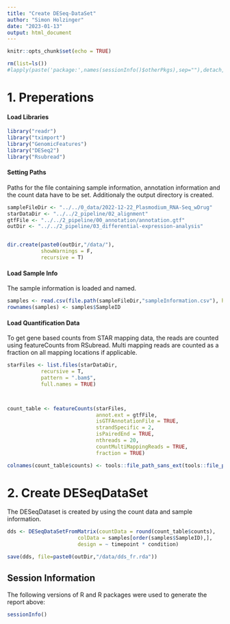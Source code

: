 ```yaml
---
title: "Create DESeq-DataSet"
author: "Simon Holzinger"
date: "2023-01-13"
output: html_document
---
```


```r
knitr::opts_chunk$set(echo = TRUE)
```

```r
rm(list=ls())
#lapply(paste('package:',names(sessionInfo()$otherPkgs),sep=""),detach,character.only=TRUE,unload=TRUE)
```

# 1. Preperations

#### Load Libraries

```r
library("readr")
library("tximport")
library("GenomicFeatures")
library("DESeq2")
library("Rsubread")
```

#### Setting Paths

Paths for the file containing sample information, annotation information and the count data have to be set. Additionaly the output directory is created.

```r
sampleFileDir <- "../../0_data/2022-12-22_Plasmodium_RNA-Seq_wDrug"
starDataDir <- "../../2_pipeline/02_alignment"
gtfFile <- "../../2_pipeline/00_annotation/annotation.gtf"
outDir <- "../../2_pipeline/03_differential-expression-analysis"


dir.create(paste0(outDir,"/data/"),
           showWarnings = F,
           recursive = T)
```

#### Load Sample Info

The sample information is loaded and named.

```r
samples <- read.csv(file.path(sampleFileDir,"sampleInformation.csv"), header=TRUE, colClasses = "character")
rownames(samples) <- samples$SampleID
```

#### Load Quantification Data

To get gene based counts from STAR mapping data, the reads are counted using featureCounts from RSubread. Multi mapping reads are counted as a fraction on all mapping locations if applicable.

```r

starFiles <- list.files(starDataDir,
           recursive = T,
           pattern = ".bam$",
           full.names = TRUE)



count_table <- featureCounts(starFiles,
                             annot.ext = gtfFile,
                             isGTFAnnotationFile = TRUE,
                             strandSpecific = 2,
                             isPairedEnd = TRUE,
                             nthreads = 20,
                             countMultiMappingReads = TRUE,
                             fraction = TRUE)

colnames(count_table$counts) <- tools::file_path_sans_ext(tools::file_path_sans_ext(test$targets))

```

# 2. Create DESeqDataSet

The DESeqDataset is created by using the count data and sample information.

```r

dds <- DESeqDataSetFromMatrix(countData = round(count_table$counts),
                       colData = samples[order(samples$SampleID),],
                       design = ~ timepoint * condition)

save(dds, file=paste0(outDir,"/data/dds_fr.rda"))
```

## Session Information

The following versions of R and R packages were used to generate the report above:

```r
sessionInfo()
```
